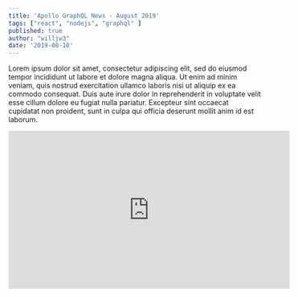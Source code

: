 ```yaml
---
title: 'Apollo GraphQL News - August 2019'
tags: ["react", "nodejs", "graphql" ]
published: true
author: "willjw3"
date: '2019-08-10'
---
```


Lorem ipsum dolor sit amet, consectetur adipiscing elit, sed do eiusmod tempor incididunt ut labore et dolore magna aliqua. Ut enim ad minim veniam, quis nostrud exercitation ullamco laboris nisi ut aliquip ex ea commodo consequat. Duis aute irure dolor in reprehenderit in voluptate velit esse cillum dolore eu fugiat nulla pariatur. Excepteur sint occaecat cupidatat non proident, sunt in culpa qui officia deserunt mollit anim id est laborum.

<iframe width="560" height="315" src="https://www.youtube.com/embed/wlkk3OBdC1U" frameborder="0" allow="accelerometer; autoplay; encrypted-media; gyroscope; picture-in-picture" allowfullscreen></iframe>